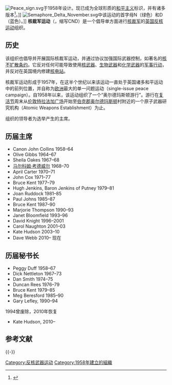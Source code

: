 {{expand|time=2009-08-08T14:09:21+00:00}}
[[Image:Peace_sign.svg|thumb]]于1958年设计。现已成为全球形质的[[和平主义|和平主义]]标识，并有诸多版本<ref name=BBCprotestsymbol>{{cite web |url=http://news.bbc.co.uk/1/hi/magazine/7292252.stm |title=BBC NEWS : Magazine : World's best-known protest symbol turns 50 |date=20 March 2008 |accessdate=2009-08-08 |archive-date=2012-04-15 |archive-url=https://www.webcitation.org/66x0gMLcT?url=http://news.bbc.co.uk/2/hi/uk_news/magazine/7292252.stm |dead-url=no }}</ref>。]]
[[File:Semaphore_Delta_November.svg|thumb]]中该运动的首字母N（绿色）和D（蓝色）。]]
'''核裁军运动'''（{{lang-en|Campaign for Nuclear Disarmament}}，缩写CND）是一个倡导单方面进行[[核裁军|核裁军]]的[[英国|英国]][[反核运动|反核运动]]组织。

== 历史 ==
该组织也倡导并开展国际核裁军运动，并通过协议加强国际武器控制，如著名的[[核不扩散条约|核不扩散条约]]。它反对任何可能导致使用[[核武器|核武器]]、[[生物武器|生物武器]]和[[化学武器|化学武器]]的[[军事行动|军事行动]]，并反对在英国境内修建[[核电站|核电站]]。

核裁军运动形成于1957年，在这半个世纪以来该运动一直处于英国诸多和平运动中的前列位置，并自称为[[欧洲|欧洲]]最大的单一问题运动（single-issue peace campaign）。自1958年以来，该运动组织了一个“奥尔德玛斯顿游行”。游行在[[复活节|复活节]]周末从[[伦敦|伦敦]][[特拉法加广场|特拉法加广场]]开始至[[伯克郡|伯克郡]][[奥尔德玛斯顿|奥尔德玛斯顿]]村附近的一个原子武器研究机构（Atomic Weapons Establishment）为止。

组织的领导者为选举产生的主席。

== 历届主席 ==
* Canon John Collins 1958–64
* Olive Gibbs 1964–67
* Sheila Oakes 1967–68
* [[马尔科姆·考德威尔|马尔科姆·考德威尔]] 1968–70
* April Carter 1970–71
* John Cox 1971–77
* Bruce Kent 1977–79
* Hugh Jenkins, Baron Jenkins of Putney 1979–81
* Joan Ruddock 1981–85
* Paul Johns 1985–87
* Bruce Kent 1987–90
* Marjorie Thompson 1990–93
* Janet Bloomfield 1993–96
* David Knight 1996–2001
* Carol Naughton 2001–03
* Kate Hudson 2003–10
* Dave Webb 2010– 现在

==历届秘书长==
{{核武器||hidden = 1}}
* Peggy Duff 1958–67
* Dick Nettleton 1967–73
* Dan Smith 1974–75
* Duncan Rees 1976–79
* Bruce Kent 1979–85
* Meg Beresford 1985–90
* Gary Lefley, 1990–94
1994曾废除，2010年恢复
* Kate Hudson, 2010–

== 参考文献 ==
{{Reflist}}

{{-}}
{{反战}}

[[Category:反核武器运动|Category:反核武器运动]]
[[Category:1958年建立的組織|Category:1958年建立的組織]]